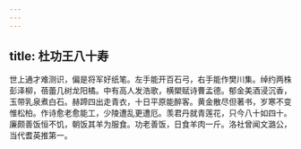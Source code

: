 ```yaml
---
---
---
```

title: 杜功王八十寿
---







世上通才难测识，偏是将军好纸笔。左手能开百石弓，右手能作樊川集。绰约两株彭泽柳，蓓蕾几树龙阳橘。中有高人发浩歌，横槊赋诗曹孟德。郁金美酒浸沉香，玉带乳泉煮白石。赫蹄四出走青衣，十日平原能醉客。黄金散尽但著书，岁寒不变惟松柏。作诗愈老愈能工，少陵遭乱更遭厄。羡君丹就青莲花，只今八十如四十。廉颇善饭恒不饥，朝饭其羊为服食。功老善饭，日食羊肉一斤。洛社曾闻文潞公，当代耆英推第一。
